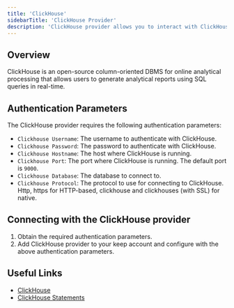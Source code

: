 ```yaml
---
title: 'ClickHouse'
sidebarTitle: 'ClickHouse Provider'
description: 'ClickHouse provider allows you to interact with ClickHouse database.'
---
```


## Overview

ClickHouse is an open-source column-oriented DBMS for online analytical processing that allows users to generate analytical reports using SQL queries in real-time.

## Authentication Parameters

The ClickHouse provider requires the following authentication parameters:

- `Clickhouse Username`: The username to authenticate with ClickHouse.
- `Clickhouse Password`: The password to authenticate with ClickHouse.
- `Clickhouse Hostname`: The host where ClickHouse is running.
- `Clickhouse Port`: The port where ClickHouse is running. The default port is `9000`.
- `Clickhouse Database`: The database to connect to.
- `Clickhouse Protocol`: The protocol to use for connecting to ClickHouse. Http, https for HTTP-based, clickhouse and clickhouses (with SSL) for native.

## Connecting with the ClickHouse provider

1. Obtain the required authentication parameters.
2. Add ClickHouse provider to your keep account and configure with the above authentication parameters.

## Useful Links

- [ClickHouse](https://clickhouse.com/)
- [ClickHouse Statements](https://clickhouse.com/docs/en/sql-reference/statements/)
